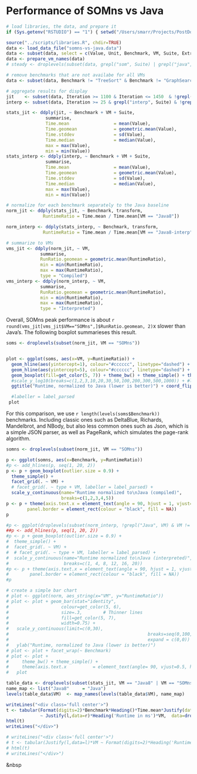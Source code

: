 Performance of SOMns vs Java
============================

```r
# load libraries, the data, and prepare it
if (Sys.getenv("RSTUDIO") == "1") { setwd("/Users/smarr/Projects/PostDoc/SELF-OPT-INT/performance-overview") }

source("../scripts/libraries.R", chdir=TRUE)
data <- load_data_file("somns-vs-java.data")
data <- subset(data, select = c(Value, Unit, Benchmark, VM, Suite, Extra, Iteration))
data <- prepare_vm_names(data)
# steady <- droplevels(subset(data, grepl("som", Suite) | grepl("java", Suite) | grepl("startup", Suite)))
```

```r
# remove benchmarks that are not availabe for all VMs
data <- subset(data, Benchmark != "TreeSort" & Benchmark != "GraphSearch" & Benchmark != "WhileLoop" & Benchmark != "IntegerLoop" & Benchmark != "FieldLoop")

# aggregate results for display
jit    <- subset(data, Iteration >= 1100 & Iteration <= 1450  & !grepl("Loop", Benchmark))
interp <- subset(data, Iteration >= 25 & grepl("interp", Suite) & !grepl("Loop", Benchmark))

stats_jit <- ddply(jit, ~ Benchmark + VM + Suite,
               summarise,
               Time.mean                 = mean(Value),
               Time.geomean              = geometric.mean(Value),
               Time.stddev               = sd(Value),
               Time.median               = median(Value),
               max = max(Value),
               min = min(Value))
stats_interp <- ddply(interp, ~ Benchmark + VM + Suite,
               summarise,
               Time.mean                 = mean(Value),
               Time.geomean              = geometric.mean(Value),
               Time.stddev               = sd(Value),
               Time.median               = median(Value),
               max = max(Value),
               min = min(Value))

# normalize for each benchmark separately to the Java baseline
norm_jit <- ddply(stats_jit, ~ Benchmark, transform,
              RuntimeRatio = Time.mean / Time.mean[VM == "Java8"])

norm_interp <- ddply(stats_interp, ~ Benchmark, transform,
              RuntimeRatio = Time.mean / Time.mean[VM == "Java8-interp"])

# summarize to VMs
vms_jit <- ddply(norm_jit, ~ VM,
             summarise,
             RunRatio.geomean = geometric.mean(RuntimeRatio),
             min = min(RuntimeRatio),
             max = max(RuntimeRatio),
             type = "Compiled")
vms_interp <- ddply(norm_interp, ~ VM,
             summarise,
             RunRatio.geomean = geometric.mean(RuntimeRatio),
             min = min(RuntimeRatio),
             max = max(RuntimeRatio),
             type = "Interpreted")
```


Overall, SOMns peak performance is about `r round(vms_jit[vms_jit$VM=="SOMns",]$RunRatio.geomean, 2)`x
slower than Java's. The following boxplot summarieses this result.

```r
soms <- droplevels(subset(norm_jit, VM == "SOMns"))


plot <- ggplot(soms, aes(x=VM, y=RuntimeRatio)) +
  geom_hline(aes(yintercept=1), colour="#cccccc", linetype="dashed") +
  geom_hline(aes(yintercept=5), colour="#cccccc", linetype="dashed") +
  geom_boxplot(fill=get_color(5, 7)) + theme_bw() + theme_simple() + theme(axis.text.x = element_text(angle= 90, vjust=0.5, hjust=1)) +
  #scale_y_log10(breaks=c(1,2,3,10,20,30,50,100,200,300,500,1000)) + #limit=c(0,30), breaks=seq(0,100,5), expand = c(0,0)
  ggtitle("Runtime, normalized to Java (lower is better)") + coord_flip() + xlab("")

  #labeller = label_parsed
 plot
```

For this comparison, we use `r length(levels(soms$Benchmark))`
benchmarks. Including classic ones such as DeltaBlue, Richards, Mandelbrot, and
NBody, but also less common ones such as Json, which is a simple JSON parser,
as well as PageRank, which simulates the page-rank algorithm.

```r
somns <- droplevels(subset(norm_jit, VM == "SOMns"))

p <- ggplot(somns, aes(x=Benchmark, y=RuntimeRatio))
#p <- add_hlines(p, seq(1, 20, 2))
p <- p + geom_boxplot(outlier.size = 0.9) +
  theme_simple() +
  facet_grid(. ~ VM) +
  # facet_grid(. ~ type + VM, labeller = label_parsed) +
  scale_y_continuous(name="Runtime normalized to\nJava (compiled)",
                     breaks=c(1,2,3,4,5))
p <- p + theme(axis.text.x = element_text(angle = 90, hjust = 1, vjust=0.5),
        panel.border = element_rect(colour = "black", fill = NA))
p
```

```r
#p <- ggplot(droplevels(subset(norm_interp, !grepl("Java", VM) & VM != "SOM++-interp")), aes(x=Benchmark, y=RuntimeRatio))
##p <- add_hlines(p, seq(1, 20, 2))
#p <- p + geom_boxplot(outlier.size = 0.9) +
#  theme_simple() +
#  facet_grid(. ~ VM) +
#  # facet_grid(. ~ type + VM, labeller = label_parsed) +
#  scale_y_continuous(name="Runtime normalized to\nJava (interpreted)",
#                     breaks=c(1, 4, 8, 12, 16, 20))
#p <- p + theme(axis.text.x = element_text(angle = 90, hjust = 1, vjust=0.5),
#        panel.border = element_rect(colour = "black", fill = NA))
#p
```




```r
# create a simple bar chart
# plot <- ggplot(norm, aes_string(x="VM", y="RuntimeRatio"))
# plot <- plot + geom_bar(stat="identity",
#                    colour=get_color(5, 6),
#                    size=.3,        # Thinner lines
#                    fill=get_color(5, 7),
#                    width=0.75) +
#   scale_y_continuous(limit=c(0,30),
#                                                     breaks=seq(0,100,5),
#                                                     expand = c(0,0)) +
#   ylab("Runtime, normalized to Java (lower is better)")
# plot <- plot + facet_wrap(~ Benchmark)
# plot <- plot +
#     theme_bw() + theme_simple() +
#     theme(axis.text.x          = element_text(angle= 90, vjust=0.5, hjust=1))
#   plot

```

```r
table_data <- droplevels(subset(stats_jit, VM == "Java8" | VM == "SOMns"))
name_map <- list("Java8"     = "Java")
levels(table_data$VM)  <- map_names(levels(table_data$VM), name_map)

writeLines("<div class='full center'>")
t <- tabular(Format(digits=2)*Benchmark*Heading()*Time.mean*Justify(data=r)*(Heading()*mean)
             ~ Justify(l,data=r)*Heading('Runtime in ms')*VM,  data=droplevels(table_data))
html(t)
writeLines("</div>")
```

```r
# writeLines("<div class='full center'>")
# t <- tabular(Justify(l,data=l)*VM ~ Format(digits=2)*Heading('Runtime in ms')*Benchmark*Heading()*Value*Justify(data=r)*(mean + sd),  data=droplevels(steady))
# html(t)
# writeLines("</div>")
```

<p>&nbsp</p>
